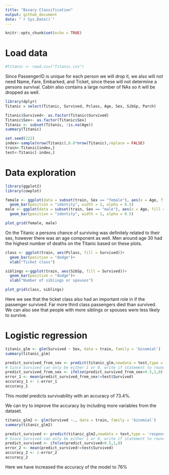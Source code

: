 ---
title: "Binary Classification"
output: github_document
date: "`r Sys.Date()`"
---

```{r setup, include=FALSE}
knitr::opts_chunk$set(echo = TRUE)
```

# Load data

```{r}
#Titanic <- read.csv("Titanic.csv")
```

Since PassengerID is unique for each person we will drop it, we also will not need Name, Fare, Embarked, and Ticket, since these will not determine a persons survival. Cabin also contains a large number of NAs so it will be dropped as well.

```{r}
library(dplyr)
Titanic = select(Titanic, Survived, Pclass, Age, Sex, SibSp, Parch)
```

```{r}
Titanic$Survived<- as.factor(Titanic$Survived)
Titanic$Sex<- as.factor(Titanic$Sex)
Titanic <- subset(Titanic, !is.na(Age))
summary(Titanic)

set.seed(222)
index<-sample(nrow(Titanic),0.8*nrow(Titanic),replace = FALSE)
train<-Titanic[index,]
test<-Titanic[-index,]

```

# Data exploration

```{r}
library(ggplot2)
library(cowplot)

female <- ggplot(data = subset(train, Sex == "female"), aes(x = Age, fill = Survived))+
  geom_bar(position = "identity", width = 1, alpha = 0.5)
male <- ggplot(data = subset(train, Sex == "male"), aes(x = Age, fill = Survived))+
  geom_bar(position = "identity", width = 1, alpha = 0.5)

plot_grid(female, male)
```

On the Titanic a persons chance of surviving was definitely related to their sex, however there was an age component as well. Men around age 30 had the highest number of deaths on the Titanic based on these plots.

```{r}
class <- ggplot(train, aes(Pclass, fill = Survived))+
  geom_bar(position = "dodge")+
  xlab("Ticket class")

siblings <-ggplot(train, aes(SibSp, fill = Survived))+
  geom_bar(position = "dodge")+
  xlab("Number of siblings or spouses")

plot_grid(class, siblings)
```

Here we see that the ticket class also had an important role in if the passenger survived. Far more third class passengers died than survived. We can also see that people with more siblings or spouses were less likely to survive.

# Logistic regression

```{r}
titanic_glm <- glm(Survived ~ Sex, data = train, family = 'binomial')
summary(titanic_glm)
```

```{r}
predict_survived_from_sex <- predict(titanic_glm,newdata = test,type = 'response') 
# Since Survived can only be either 1 or 0, write if statement to round up of down the response
predict_survived_from_sex <- ifelse(predict_survived_from_sex>0.5,1,0)
error_1 <- mean(predict_survived_from_sex!=test$Survived)
accuracy_1 <- 1-error_1
accuracy_1
```

This model predicts survivability with an accuracy of 73.4%.

We can try to improve the accuracy by including more variables from the dataset.

```{r}
titanic_glm2 <- glm(Survived ~., data = train, family = 'binomial')
summary(titanic_glm2)
```

```{r}
predict_survived <- predict(titanic_glm2,newdata = test,type = 'response') 
# Since Survived can only be either 1 or 0, write if statement to round up of down the response
predict_survived <- ifelse(predict_survived>0.5,1,0)
error_2 <- mean(predict_survived!=test$Survived)
accuracy_2 <- 1-error_2
accuracy_2
```

Here we have increased the accuracy of the model to 76%

